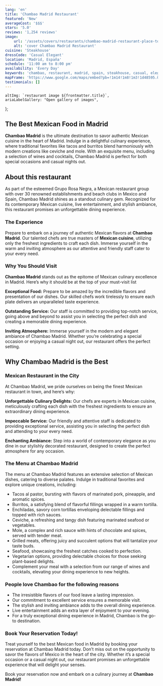 ```yaml
---
lang: 'en'
title: 'Chambao Madrid Restaurant'
featured: 'New'
averageCost: '$$$'
stars: '5.0'
reviews: '1,254 reviews'
image:
    url: '/assets/covers/restaurants/chambao-madrid-restaurant-place-to-dine.webp'
    alt: 'cover Chambao Madrid Restaurant'
cuisine: 'Steakhouse'
dressCode: 'Casual Elegant'
location: 'Madrid, España'
schedule: '11:00 am to 8:00 pm'
availability: 'Every Day'
keywords: 'chambao, restaurant, madrid, spain, steakhouse, casual, elegant'
mapFrame: 'https://www.google.com/maps/embed?pb=!1m14!1m8!1m3!1d48595.0158186621!2d-3.689458!3d40.426825!3m2!1i1024!2i768!4f13.1!3m3!1m2!1s0xd42299e5c4e4511%3A0x8f6fb1e5c0eb9df1!2sChambao!5e0!3m2!1ses!2smx!4v1710264053021!5m2!1ses!2smx'
testimonials: []
---
```




    altImg: `restaurant image ${frontmatter.title}`,
    ariaLabelGallery: "Open gallery of images",
};

<SliderGallery 
    client:load 
    images={arrayImages} 
    accessibility={accessibility}
/>

<h2 class="text-3xl md:text-4xl font-extrabold mb-4 text-red-700">The Best Mexican Food in Madrid</h2>

<p class="text-lg text-justify my-5"><strong>Chambao Madrid</strong> is the ultimate destination to savor authentic Mexican cuisine 
in the heart of Madrid. Indulge in a delightful culinary experience, where traditional favorites like tacos and burritos blend harmoniously 
with modern creations like ceviche and mole. With an exquisite menu, including a selection of wines and cocktails, Chambao Madrid is perfect 
for both special occasions and casual nights out.</p>

<h2 class="text-3xl md:text-4xl font-bold mb-4 text-red-700">About this restaurant</h2>

<p class="text-lg text-justify my-5">As part of the esteemed Grupo Rosa Negra, a Mexican restaurant group with over 30 renowned establishments 
and beach clubs in Mexico and Spain, Chambao Madrid shines as a standout culinary gem. Recognized for its contemporary Mexican cuisine, live 
entertainment, and stylish ambiance, this restaurant promises an unforgettable dining experience.</p>

<h3 class="text-3xl md:text-3xl font-bold mb-4 text-sky-900">The Experience</h3>

<p class="text-lg text-justify my-5">Prepare to embark on a journey of authentic Mexican flavors at <strong>Chambao Madrid</strong>. Our talented 
chefs are true masters of <strong>Mexican cuisine</strong>, utilizing only the freshest ingredients to craft each dish. Immerse yourself in the 
warm and inviting atmosphere as our attentive and friendly staff cater to your every need.</p>

<h3 class="text-2xl md:text-3xl font-bold mb-4 text-sky-900">Why You Should Visit</h3>

<p class="text-lg text-justify my-5"><strong>Chambao Madrid</strong> stands out as the epitome of Mexican culinary excellence in Madrid. Here’s 
why it should be at the top of your must-visit list</p>

<p class="text-lg text-justify my-5"><strong>Exceptional Food:</strong> Prepare to be amazed by the incredible flavors and presentation of our dishes. 
Our skilled chefs work tirelessly to ensure each plate delivers an unparalleled taste experience.</p>

<p class="text-lg text-justify my-5"><strong>Outstanding Service:</strong> Our staff is committed to providing top-notch service, going above and 
beyond to assist you in selecting the perfect dish and creating a memorable dining experience.</p>

<p class="text-lg text-justify my-5"><strong>Inviting Atmosphere:</strong> Immerse yourself in the modern and elegant ambiance of Chambao Madrid. 
Whether you’re celebrating a special occasion or enjoying a casual night out, our restaurant offers the perfect setting.</p>

<h2 class="text-3xl md:text-4xl font-bold mb-4 text-red-700">Why Chambao Madrid is the Best</h2>

<h3 class="text-2xl md:text-3xl font-bold mb-4 text-sky-900">Mexican Restaurant in the City</h3>

<p class="text-lg text-justify my-5">At Chambao Madrid, we pride ourselves on being the finest Mexican restaurant in town, and here’s why:</p>
<p class="text-lg text-justify my-5"><strong>Unforgettable Culinary Delights:</strong> Our chefs are experts in Mexican cuisine, meticulously crafting each dish with the freshest 
ingredients to ensure an extraordinary dining experience.</p>

<p class="text-lg text-justify my-5"><strong>Impeccable Service:</strong> Our friendly and attentive staff is dedicated to providing exceptional service, assisting you in selecting 
the perfect dish and attending to your every need.</p>

<p class="text-lg text-justify my-5"><strong>Enchanting Ambiance:</strong> Step into a world of contemporary elegance as you dine in our stylishly decorated restaurant, designed to 
create the perfect atmosphere for any occasion.</p>

<h3 class="text-2xl md:text-3xl font-bold mb-4 text-sky-900">The Menu at Chambao Madrid</h3>
<p class="text-lg text-justify my-5">The menu at Chambao Madrid features an extensive selection of Mexican dishes, catering to diverse palates. Indulge in traditional favorites 
and explore unique creations, including:</p>

<ul class="md:ml-10 text-lg text-justify space-y-4">
    <li><i class="at-check-circle"></i> Tacos al pastor, bursting with flavors of marinated pork, pineapple, and aromatic spices.</li>
    <li><i class="at-check-circle"></i> Burritos, a satisfying blend of flavorful fillings wrapped in a warm tortilla.</li>
    <li><i class="at-check-circle"></i> Enchiladas, savory corn tortillas enveloping delectable fillings and topped with rich sauces.</li>
    <li><i class="at-check-circle"></i> Ceviche, a refreshing and tangy dish featuring marinated seafood or vegetables.</li>
    <li><i class="at-check-circle"></i> Mole, a complex and rich sauce with hints of chocolate and spices, served with tender meat.</li>
    <li><i class="at-check-circle"></i> Grilled meats, offering juicy and succulent options that will tantalize your taste buds.</li>
    <li><i class="at-check-circle"></i> Seafood, showcasing the freshest catches cooked to perfection.</li>
    <li><i class="at-check-circle"></i> Vegetarian options, providing delectable choices for those seeking plant-based delights.</li>
    <li><i class="at-check-circle"></i> Complement your meal with a selection from our range of wines and cocktails, elevating your dining experience to new heights.</li>
</ul>

<h3 class="text-2xl md:text-3xl font-bold mb-4 text-sky-900 mt-5">People love Chambao for the following reasons</h3>

<ul class="md:ml-10 text-lg text-justify space-y-4">
    <li><i class="at-thumbs-up-like-star"></i> The irresistible flavors of our food leave a lasting impression.</li>
    <li><i class="at-thumbs-up-like-star"></i> Our commitment to excellent service ensures a memorable visit.</li>
    <li><i class="at-thumbs-up-like-star"></i> The stylish and inviting ambiance adds to the overall dining experience.</li>
    <li><i class="at-thumbs-up-like-star"></i> Live entertainment adds an extra layer of enjoyment to your evening.</li>
    <li><i class="at-thumbs-up-like-star"></i> For a truly exceptional dining experience in Madrid, Chambao is the go-to destination.</li>
</ul>

<h3 class="text-2xl md:text-3xl font-bold mb-4 text-sky-900 mt-5">Book Your Reservation Today!</h3>

<p class="text-lg text-justify my-5">Treat yourself to the best Mexican food in Madrid by booking your reservation at Chambao Madrid today. Don’t miss out on the opportunity to savor the flavors 
of Mexico in the heart of the city. Whether it’s a special occasion or a casual night out, our restaurant promises an unforgettable experience that will 
delight your senses.</p>

<p class="text-lg text-justify my-5">Book your reservation now and embark on a culinary journey at <strong>Chambao Madrid!</strong></p>